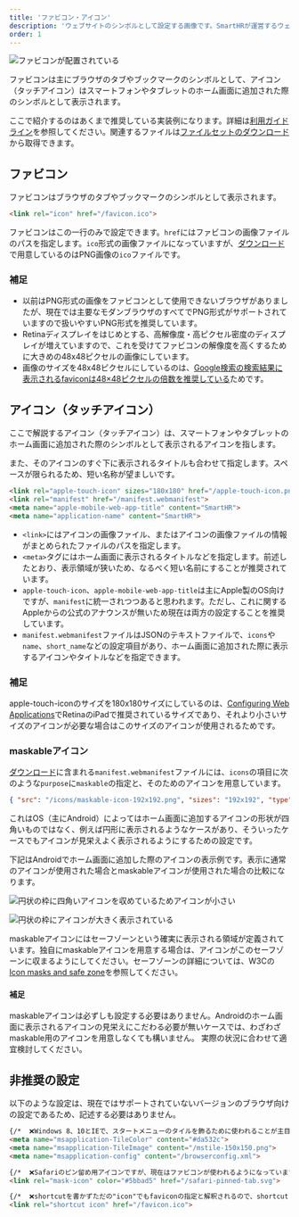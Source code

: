 ```yaml
---
title: 'ファビコン・アイコン'
description: 'ウェブサイトのシンボルとして設定する画像です。SmartHRが運営するウェブを利用した各種タッチポイントに使用してください。'
order: 1
---
```


![ファビコンが配置されている](/images/favicon-sample.png)

ファビコンは主にブラウザのタブやブックマークのシンボルとして、アイコン（タッチアイコン）はスマートフォンやタブレットのホーム画面に追加された際のシンボルとして表示されます。

ここで紹介するのはあくまで推奨している実装例になります。詳細は[利用ガイドライン](/basics/meta/#h2-0)を参照してください。関連するファイルは[ファイルセットのダウンロード](/basics/meta/#h2-2)から取得できます。

## ファビコン

ファビコンはブラウザのタブやブックマークのシンボルとして表示されます。

```html codeBlock
<link rel="icon" href="/favicon.ico">
```

ファビコンはこの一行のみで設定できます。`href`にはファビコンの画像ファイルのパスを指定します。`ico`形式の画像ファイルになっていますが、[ダウンロード](/basics/meta/#h2-0)で用意しているのはPNG画像の`ico`ファイルです。

### 補足

- 以前はPNG形式の画像をファビコンとして使用できないブラウザがありましたが、現在では主要なモダンブラウザのすべてでPNG形式がサポートされていますので扱いやすいPNG形式を推奨しています。
- Retinaディスプレイをはじめとする、高解像度・高ピクセル密度のディスプレイが増えていますので、これを受けてファビコンの解像度を高くするために大きめの48x48ピクセルの画像にしています。
- 画像のサイズを48x48ピクセルにしているのは、[Google検索の検索結果に表示されるfaviconは48×48ピクセルの倍数を推奨している](https://developers.google.com/search/docs/appearance/favicon-in-search?hl=ja#guidelines)ためです。


## アイコン（タッチアイコン）

ここで解説するアイコン（タッチアイコン）は、スマートフォンやタブレットのホーム画面に追加された際のシンボルとして表示されるアイコンを指します。

また、そのアイコンのすぐ下に表示されるタイトルも合わせて指定します。スペースが限られるため、短い名称が望ましいです。

```html codeBlock
<link rel="apple-touch-icon" sizes="180x180" href="/apple-touch-icon.png">
<link rel="manifest" href="/manifest.webmanifest">
<meta name="apple-mobile-web-app-title" content="SmartHR">
<meta name="application-name" content="SmartHR">
```

- `<link>`にはアイコンの画像ファイル、またはアイコンの画像ファイルの情報がまとめられたファイルのパスを指定します。
- `<meta>`タグにはホーム画面に表示されるタイトルなどを指定します。前述したとおり、表示領域が狭いため、なるべく短い名前にすることが推奨されています。
- `apple-touch-icon`、`apple-mobile-web-app-title`は主にApple製のOS向けですが、`manifest`に統一されつつあると思われます。ただし、これに関するAppleからの公式のアナウンスが無いため現在は両方の設定することを推奨しています。
- `manifest.webmanifest`ファイルはJSONのテキストファイルで、`icons`や`name`、`short_name`などの設定項目があり、ホーム画面に追加された際に表示するアイコンやタイトルなどを指定できます。

### 補足

apple-touch-iconのサイズを180x180サイズにしているのは、[Configuring Web Applications](https://developer.apple.com/library/archive/documentation/AppleApplications/Reference/SafariWebContent/ConfiguringWebApplications/ConfiguringWebApplications.html)でRetinaのiPadで推奨されているサイズであり、それより小さいサイズのアイコンが必要な場合はこのサイズのアイコンが使用されるためです。

### maskableアイコン

[ダウンロード](/basics/meta/#h2-0)に含まれる`manifest.webmanifest`ファイルには、`icons`の項目に次のような`purpose`に`maskable`の指定と、そのためのアイコンを用意しています。

```json codeBlock
{ "src": "/icons/maskable-icon-192x192.png", "sizes": "192x192", "type": "image/png", "purpose": "maskable" }
```

これはOS（主にAndroid）によってはホーム画面に追加するアイコンの形状が四角いものではなく、例えば円形に表示されるようなケースがあり、そういったケースでもアイコンが見栄えよく表示されるようにするための設定です。

下記はAndroidでホーム画面に追加した際のアイコンの表示例です。表示に通常のアイコンが使用された場合とmaskableアイコンが使用された場合の比較になります。

<Grid autoRepeat="auto-fill" size="100px">

  <ImgWithDesc description="通常のアイコン">

  ![円状の枠に四角いアイコンを収めているためアイコンが小さい](./images/android-home-screen-icon.png)

  </ImgWithDesc>

  <ImgWithDesc description="maskableアイコン">

  ![円状の枠にアイコンが大きく表示されている](./images/android-home-screen-maskable-icon.png)

  </ImgWithDesc>

</Grid>

maskableアイコンにはセーフゾーンという確実に表示される領域が定義されています。独自にmaskableアイコンを用意する場合は、アイコンがこのセーフゾーンに収まるようにしてください。セーフゾーンの詳細については、W3Cの[Icon masks and safe zone](https://www.w3.org/TR/appmanifest/#icon-masks)を参照してください。

#### 補足

maskableアイコンは必ずしも設定する必要はありません。Androidのホーム画面に表示されるアイコンの見栄えにこだわる必要が無いケースでは、わざわざmaskable用のアイコンを用意しなくても構いません。
実際の状況に合わせて適宜検討してください。


## 非推奨の設定

以下のような設定は、現在ではサポートされていないバージョンのブラウザ向けの設定であるため、記述する必要はありません。

```html codeBlock
{/*  ❌Windows 8、10とIEで、スタートメニューのタイルを飾るために使われることが主目的のメタタグです  */}
<meta name="msapplication-TileColor" content="#da532c">
<meta name="msapplication-TileImage" content="/mstile-150x150.png">
<meta name="msapplication-config" content="/browserconfig.xml">
```

```html codeBlock
{/*  ❌Safariのピン留め用アイコンですが、現在はファビコンが使われるようになっています  */}
<link rel="mask-icon" color="#5bbad5" href="/safari-pinned-tab.svg">
```

```html codeBlock
{/*  ❌shortcutを書かずただの"icon"でもfaviconの指定と解釈されるので、shortcutと書く必要はありません  */}
<link rel="shortcut icon" href="/favicon.ico">
```
